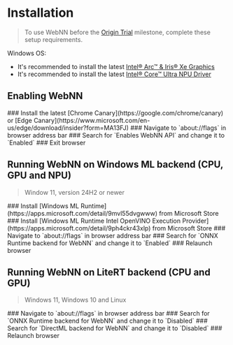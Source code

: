 
# Installation

> <InfoIcon /> To use WebNN before the [Origin Trial](https://developer.chrome.com/docs/web-platform/origin-trials) milestone, complete these setup requirements.

Windows OS:
- It's recommended to install the latest [Intel® Arc™ & Iris® Xe Graphics](https://www.intel.com/content/www/us/en/download/785597/intel-arc-iris-xe-graphics-windows.html)
- It's recommended to install the latest [Intel® Core™ Ultra NPU Driver](https://www.intel.com/content/www/us/en/download/794734/intel-npu-driver-windows.html)

## Enabling WebNN

<Steps>
### Install the latest [Chrome Canary](https://google.com/chrome/canary) or [Edge Canary](https://www.microsoft.com/en-us/edge/download/insider?form=MA13FJ)
### Navigate to `about://flags` in browser address bar
### Search for `Enables WebNN API` and change it to `Enabled`
### Exit browser
</Steps>

## Running WebNN on Windows ML backend (CPU, GPU and NPU)

> <InfoIcon /> Window 11, version 24H2 or newer

<Steps>
### Install [Windows ML Runtime](https://apps.microsoft.com/detail/9mvl55dvgwww) from Microsoft Store
### Install [Windows ML Runtime Intel OpenVINO Execution Provider](https://apps.microsoft.com/detail/9ph4ckr43xlp) from Microsoft Store
### Navigate to `about://flags` in browser address bar
### Search for `ONNX Runtime backend for WebNN` and change it to `Enabled`
### Relaunch browser
</Steps>

## Running WebNN on LiteRT backend (CPU and GPU)

> <InfoIcon /> Windows 11, Windows 10 and Linux

<Steps>
### Navigate to `about://flags` in browser address bar
### Search for `ONNX Runtime backend for WebNN` and change it to `Disabled`
### Search for `DirectML backend for WebNN` and change it to `Disabled`
### Relaunch browser
</Steps>